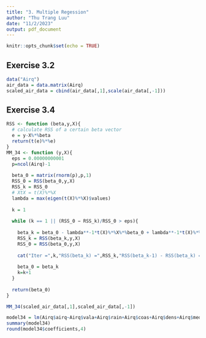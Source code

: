 ```yaml
---
title: "3. Multiple Regession"
author: "Thu Trang Luu"
date: "11/2/2023"
output: pdf_document
---
```


```r
knitr::opts_chunk$set(echo = TRUE)
```

## Exercise 3.2


```r
data("Airq")
air_data = data.matrix(Airq)
scaled_air_data = cbind(air_data[,1],scale(air_data[,-1]))
```

## Exercise 3.4

```r
RSS <- function (beta,y,X){
  # calculate RSS of a certain beta vector
  e = y-X%*%beta
  return(t(e)%*%e)
}
MM_34 <- function (y,X){
  eps = 0.00000000001
  p=ncol(Airq)-1
  
  beta_0 = matrix(rnorm(p),p,1)
  RSS_0 = RSS(beta_0,y,X)
  RSS_k = RSS_0
  # XtX = t(X)%*%X
  lambda = max(eigen(t(X)%*%X)$values)
  
  k = 1
  
  while (k == 1 || (RSS_0 − RSS_k)/RSS_0 > eps){
    
    beta_k = beta_0 - lambda**-1*t(X)%*%X%*%beta_0 + lambda**-1*t(X)%*%y
    RSS_k = RSS(beta_k,y,X)
    RSS_0 = RSS(beta_0,y,X)
    
    cat("Iter =",k,"RSS(beta_k) =",RSS_k,"RSS(beta_k-1) - RSS(beta_k) =",RSS_0−RSS_k,"RSS(beta_k-1) =",RSS_0,"\n")
    
    beta_0 = beta_k
    k=k+1
  }
  
  return(beta_0)
}
```

```r
MM_34(scaled_air_data[,1],scaled_air_data[,-1])
```

```r
model34 = lm(Airq$airq~Airq$vala+Airq$rain+Airq$coas+Airq$dens+Airq$medi,Airq)
summary(model34)
round(model34$coefficients,4)

```
